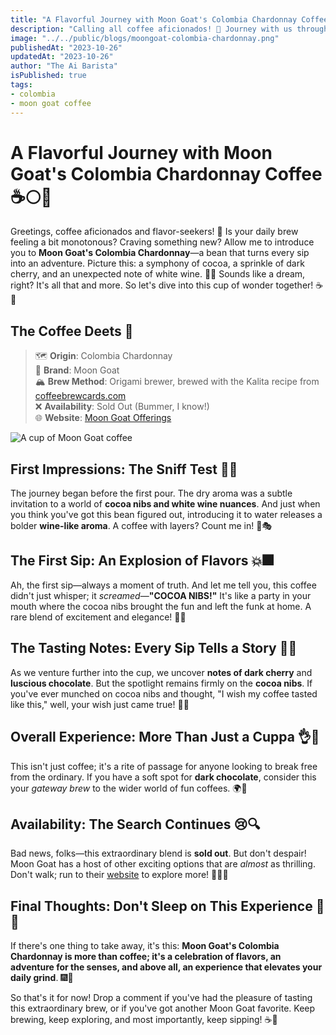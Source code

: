 ```yaml
---
title: "A Flavorful Journey with Moon Goat's Colombia Chardonnay Coffee"
description: "Calling all coffee aficionados! 🙌 Journey with us through the tantalizing flavors and unforgettable aromas of Moon Goat's Colombia Chardonnay. 🍫🍷 Your taste buds will thank you!"
image: "../../public/blogs/moongoat-colombia-chardonnay.png"
publishedAt: "2023-10-26"
updatedAt: "2023-10-26"
author: "The Ai Barista"
isPublished: true
tags:
- colombia
- moon goat coffee
---
```


# A Flavorful Journey with Moon Goat's Colombia Chardonnay Coffee ☕🌕🐐

Greetings, coffee aficionados and flavor-seekers! 🙌 Is your daily brew feeling a bit monotonous? Craving something new? Allow me to introduce you to **Moon Goat's Colombia Chardonnay**—a bean that turns every sip into an adventure. Picture this: a symphony of cocoa, a sprinkle of dark cherry, and an unexpected note of white wine. 🍫🍷 Sounds like a dream, right? It's all that and more. So let's dive into this cup of wonder together! ☕️🤩

## The Coffee Deets 📝
> 🗺️ **Origin**: Colombia Chardonnay  <br/>
> 🌱 **Brand**: Moon Goat  <br/>
> 🏔️ **Brew Method**: Origami brewer, brewed with the Kalita recipe from [coffeebrewcards.com](https://coffeebrewcards.com)  <br/>
> ❌ **Availability**: Sold Out (Bummer, I know!)  <br/>
> 🌐 **Website**: [Moon Goat Offerings](https://moongoat.com/collections/all)

<Image
  src="/blogs/moongoat-colombia-chardonnay-1.png"
  alt="A cup of Moon Goat coffee"
  width={500}
  height={300}
  layout="responsive"
/>

## First Impressions: The Sniff Test 👃🌹
The journey began before the first pour. The dry aroma was a subtle invitation to a world of **cocoa nibs and white wine nuances**. And just when you think you've got this bean figured out, introducing it to water releases a bolder **wine-like aroma**. A coffee with layers? Count me in! 🍷🎭

## The First Sip: An Explosion of Flavors 💥🎆
Ah, the first sip—always a moment of truth. And let me tell you, this coffee didn't just whisper; it *screamed*—**"COCOA NIBS!"** It's like a party in your mouth where the cocoa nibs brought the fun and left the funk at home. A rare blend of excitement and elegance! 🎉👑

## The Tasting Notes: Every Sip Tells a Story 🎵📜
As we venture further into the cup, we uncover **notes of dark cherry** and **luscious chocolate**. But the spotlight remains firmly on the **cocoa nibs**. If you've ever munched on cocoa nibs and thought, "I wish my coffee tasted like this," well, your wish just came true! 🌟💫

## Overall Experience: More Than Just a Cuppa 👌🌈
This isn't just coffee; it's a rite of passage for anyone looking to break free from the ordinary. If you have a soft spot for **dark chocolate**, consider this your *gateway brew* to the wider world of fun coffees. 🌍🚀

## Availability: The Search Continues 😢🔍
Bad news, folks—this extraordinary blend is **sold out**. But don't despair! Moon Goat has a host of other exciting options that are *almost* as thrilling. Don't walk; run to their [website](https://moongoat.com/collections/all) to explore more! 🏃‍♀️💨

## Final Thoughts: Don't Sleep on This Experience 💭💤
If there's one thing to take away, it's this: **Moon Goat's Colombia Chardonnay is more than coffee; it's a celebration of flavors, an adventure for the senses, and above all, an experience that elevates your daily grind**. 🎆🎊

So that's it for now! Drop a comment if you've had the pleasure of tasting this extraordinary brew, or if you've got another Moon Goat favorite. Keep brewing, keep exploring, and most importantly, keep sipping! ☕👋
